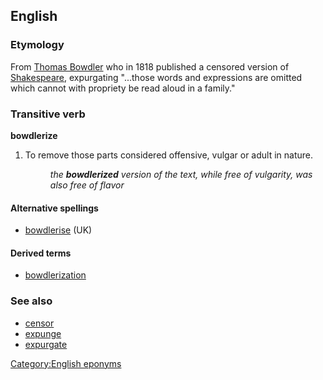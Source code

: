 ==English==
===Etymology===
From [[w:Thomas Bowdler|Thomas Bowdler]] who in 1818 published a censored version of [[Shakespeare]], expurgating "...those words and expressions are omitted which cannot with propriety be read aloud in a family."

===Transitive verb===
'''bowdlerize'''

# To remove those parts considered offensive, vulgar or adult in nature.
#: ''the '''bowdlerized''' version of the text, while free of vulgarity, was also free of flavor''

====Alternative spellings====
*[[bowdlerise]] (UK)

====Derived terms====
*[[bowdlerization]]

===See also===
*[[censor]]
*[[expunge]]
*[[expurgate]]

[[Category:English eponyms]]